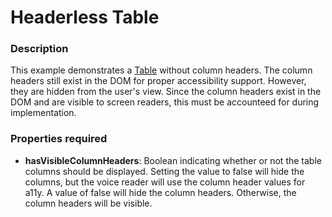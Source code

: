 
# Headerless Table

### Description
This example demonstrates a [Table](/components/cerner-terra-framework-docs/table/about) without column headers.
The column headers still exist in the DOM for proper accessibility support.  However, they are hidden from the user's view.
Since the column headers exist in the DOM and are visible to screen readers, this must be accounteed for during implementation.

### Properties required
* **hasVisibleColumnHeaders**: Boolean indicating whether or not the table columns should be displayed. Setting the value to false will hide the columns, but the voice reader will use the column header values for a11y.
A value of false will hide the column headers. Otherwise, the column headers will be visible. 

<TableWithoutHeaders title='Table Without Column Headers' />
